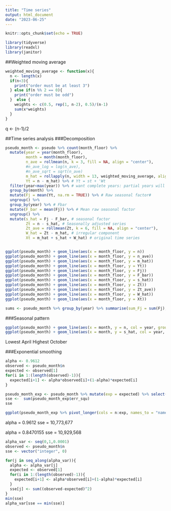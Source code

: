 ```yaml
---
title: "Time series"
output: html_document
date: "2023-06-25"
---
```


```r
knitr::opts_chunk$set(echo = TRUE)
```

```r
library(tidyverse)
library(readxl)
library(janitor)
```


##Weighted moving average
```r
weighted_moving_average <- function(x){
  n <- length(x)
  if(n<3){
    print("order must be at least 3")
  } else if(n %% 2 == 0){
    print("order must be odd")
  }  else {
    weights <- c(0.5, rep(1, n-2), 0.5)/(n-1)
    sum(x*weights)
  }
}
```
q <- (n-1)/2

##Time series analysis
###Decomposition
```r
pseudo_month <- pseudo %>% count(month_floor) %>% 
  mutate(year = year(month_floor),
         month = month(month_floor),
         n_ave = rollmean(n, k = 3, fill = NA, align = "center"),
         #n_ave_log = log(n_ave),
         #n_ave_sqrt = sqrt(n_ave)
         m_hat = rollapply(n, width = 13, weighted_moving_average, align = "center", fill = NA),
         Yt = n - m_hat) %>% # Yt = st + 'Wt
  filter(year<max(year)) %>% # want complete years: partial years will have strangely high or low Fbar
  group_by(month) %>%
  mutate(Fj = mean(Yt, na.rm = TRUE)) %>% # Raw seasonal factor#
  ungroup() %>%
  group_by(year) %>% # Fbar
  mutate(F_bar = mean(Fj)) %>% # Mean raw seasonal factor
  ungroup() %>%
  mutate(s_hat = Fj - F_bar, # seasonal factor
         Zt = n - s_hat, # Seasonally adjusted series
         Zt_ave = rollmean(Zt, k = 6, fill = NA, align = "center"),
         W_hat = Zt - m_hat, # irregular component
         Xt = m_hat + s_hat + W_hat) # original time series


ggplot(pseudo_month) + geom_line(aes(x = month_floor, y = n))
ggplot(pseudo_month) + geom_line(aes(x = month_floor, y = n_ave))
ggplot(pseudo_month) + geom_line(aes(x = month_floor, y = m_hat))
ggplot(pseudo_month) + geom_line(aes(x = month_floor, y = Yt))
ggplot(pseudo_month) + geom_line(aes(x = month_floor, y = Fj))
ggplot(pseudo_month) + geom_line(aes(x = month_floor, y = F_bar))
ggplot(pseudo_month) + geom_line(aes(x = month_floor, y = s_hat))
ggplot(pseudo_month) + geom_line(aes(x = month_floor, y = Zt))
ggplot(pseudo_month) + geom_line(aes(x = month_floor, y = Zt_ave))
ggplot(pseudo_month) + geom_line(aes(x = month_floor, y = W_hat))
ggplot(pseudo_month) + geom_line(aes(x = month_floor, y = Xt))

sums <- pseudo_month %>% group_by(year) %>% summarise(sum_Fj = sum(Fj), sum_s_hat = sum(s_hat))

```

###Seasonal pattern
```r
ggplot(pseudo_month) + geom_line(aes(x = month, y = n, col = year, group = year))
ggplot(pseudo_month) + geom_line(aes(x = month, y = s_hat, col = year, group = year))
```
Lowest April
Highest October

###Exponential smoothing

```r

alpha <- 0.9612
observed <- pseudo_month$n
expected <- observed[1]
for(i in 1:(length(observed)-1)){
  expected[i+1] <- alpha*observed[i]+(1-alpha)*expected[i]
}

pseudo_month_exp <- pseudo_month %>% mutate(exp = expected) %>% select(month_floor, n, exp) %>% mutate(err = n-exp, err_squ = err^2)
sse <-  sum(pseudo_month_exp$err_squ)
sse

ggplot(pseudo_month_exp %>% pivot_longer(cols = n:exp, names_to = "names", values_to = "values")) + geom_line(aes(x = month_floor, y = values, col = names))
```


alpha = 0.9612
sse = 10,773,677

alpha = 0.8470155
sse = 10,929,568


```r
alpha_var <- seq(0,1,0.0001)
observed <- pseudo_month$n
sse <- vector("integer", 0)

for(j in seq_along(alpha_var)){
  alpha <- alpha_var[j]
  expected <- observed[1]
  for(i in 1:(length(observed)-1)){
    expected[i+1] <- alpha*observed[i]+(1-alpha)*expected[i]
  }
  sse[j] <- sum((observed-expected)^2)
}
min(sse)
alpha_var[sse == min(sse)]

```


